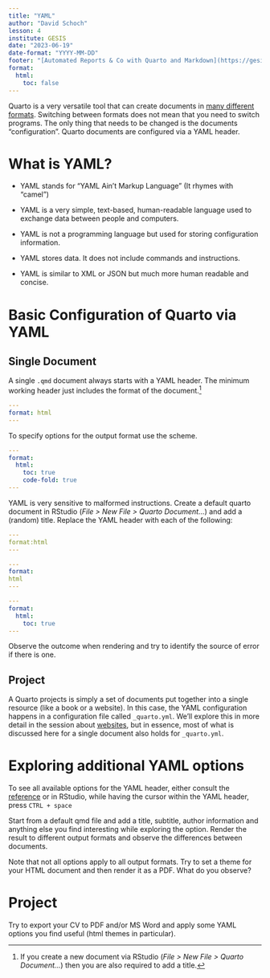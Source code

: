 ```yaml
---
title: "YAML"
author: "David Schoch"
lesson: 4
institute: GESIS
date: "2023-06-19"
date-format: "YYYY-MM-DD"
footer: "[Automated Reports & Co with Quarto and Markdown](https://gesiscss.github.io/quarto-workshop/)"
format: 
  html:
    toc: false
---
```


Quarto is a very versatile tool that can create documents in [many different formats](https://quarto.org/docs/output-formats/all-formats.html).
Switching between formats does not mean that you need to switch programs. The only thing that needs to be changed is the documents "configuration".
Quarto documents are configured via a YAML header.

# What is YAML?

- YAML stands for "YAML Ain’t Markup Language" (It rhymes with "camel")

- YAML is a very simple, text-based, human-readable language used to exchange data between people and computers.

- YAML is not a programming language but used for storing configuration information.

- YAML stores data. It does not include commands and instructions.

- YAML is similar to XML or JSON but much more human readable and concise.

# Basic Configuration of Quarto via YAML

## Single Document

A single `.qmd` document always starts with a YAML header. The minimum working header just includes the format of the document.[^1]

```yml
---
format: html
---
```

To specify options for the output format use the scheme.

```yml
---
format: 
  html:
    toc: true
    code-fold: true
---
```

YAML is very sensitive to malformed instructions.
Create a default quarto document in RStudio (*File > New File > Quarto Document...*) and add a (random) title.
Replace the YAML header with each of the following:

```yml
---
format:html
---
```

```yml
---
format: 
html
---
```

```yml
---
format: 
  html:
    toc: true
---
```

Observe the outcome when rendering and try to identify the source of error if there is one.

[^1]: If you create a new document via RStudio (*File > New File > Quarto Document...*) then you are also required to add a title.


## Project

A Quarto projects is simply a set of documents put together into a single resource (like a book or a website). 
In this case, the YAML configuration happens in a configuration file called `_quarto.yml`. We'll explore this in more detail in the session about [websites](06_websites.qmd), but in essence, most of what is discussed here for a single document also holds for `_quarto.yml`.

# Exploring additional YAML options

To see all available options for the YAML header, either consult the [reference](https://quarto.org/docs/reference/) or in RStudio, while having the cursor within the YAML header, press `CTRL + space`

Start from a default qmd file and add a title, subtitle, author information and anything else you find interesting while exploring the option.
Render the result to different output formats and observe the differences between documents.

Note that not all options apply to all output formats. Try to set a theme for your HTML document and then render it as a PDF. What do you observe?

# Project

Try to export your CV to PDF and/or MS Word and apply some 
YAML options you find useful (html themes in particular).
